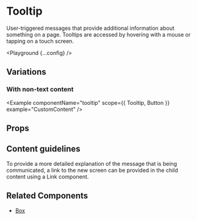 
# Tooltip

User-triggered messages that provide additional information about something on a page. Tooltips are accessed by hovering with a mouse or tapping on a touch screen.

<Playground {...config} />

## Variations

### With non-text content

<Example componentName="tooltip" scope={{ Tooltip, Button }} example="CustomContent" />

## Props

<PropsTable propsConfig={config.props} />

## Content guidelines

To provide a more detailed explanation of the message that is being communicated, a link to the new screen can be provided in the child content using a Link component.

## Related Components

- [Box](/box)